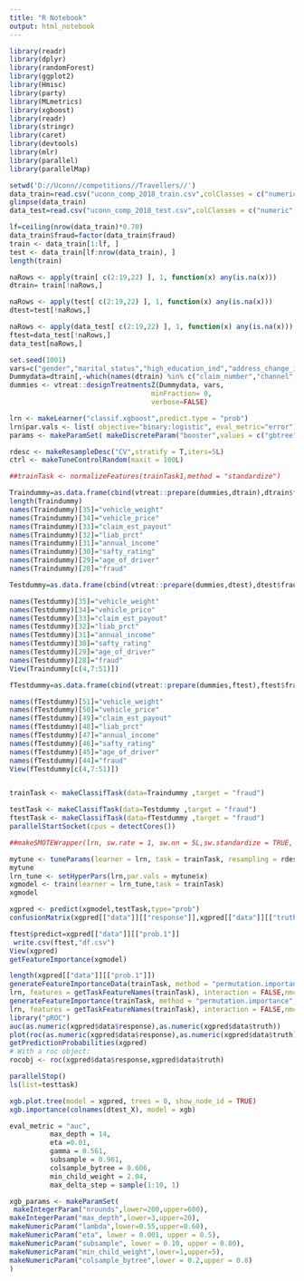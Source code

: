 ---
title: "R Notebook"
output: html_notebook
---
```{r}
library(readr)
library(dplyr)
library(randomForest)
library(ggplot2)
library(Hmisc)
library(party)
library(MLmetrics)
library(xgboost)
library(readr)
library(stringr)
library(caret)
library(devtools)
library(mlr)
library(parallel)
library(parallelMap)

setwd('D://Uconn//competitions//Travellers//')
data_train=read.csv("uconn_comp_2018_train.csv",colClasses = c("numeric","numeric" ,"factor" , "factor" , "numeric" ,"numeric" , "factor" , "factor" , "factor" , "factor" , "factor" , "factor" , "numeric" ,"factor","factor" ,"numeric","numeric","factor","numeric","factor","numeric","factor"), sep=',' )
glimpse(data_train)
data_test=read.csv("uconn_comp_2018_test.csv",colClasses = c("numeric","numeric" ,"factor" , "factor" , "numeric" ,"numeric" , "factor" , "factor" , "factor" , "factor" , "factor" , "factor" , "numeric" ,"factor","factor" ,"numeric","numeric","factor","numeric","factor","numeric","factor") , sep = ',')

lf=ceiling(nrow(data_train)*0.70)
data_train$fraud=factor(data_train$fraud)
train <- data_train[1:lf, ]
test <- data_train[lf:nrow(data_train), ]
length(train)

naRows <- apply(train[ c(2:19,22) ], 1, function(x) any(is.na(x)))
dtrain= train[!naRows,]

naRows <- apply(test[ c(2:19,22) ], 1, function(x) any(is.na(x)))
dtest=test[!naRows,]

naRows <- apply(data_test[ c(2:19,22) ], 1, function(x) any(is.na(x)))
ftest=data_test[!naRows,]
data_test[naRows,]
```

```{r}
set.seed(1001)
vars=c("gender","marital_status","high_education_ind","address_change_ind","living_status","accident_site","past_num_of_claims","witness_present_ind","channel","policy_report_filed_ind","age_of_vehicle","vehicle_category","vehicle_color")
Dummydata=dtrain[,-which(names(dtrain) %in% c("claim_number","channel", "vehicle_category" , "vehicle_color"))]
dummies <- vtreat::designTreatmentsZ(Dummydata, vars, 
                                   minFraction= 0,
                                   verbose=FALSE)

lrn <- makeLearner("classif.xgboost",predict.type = "prob")
lrn$par.vals <- list( objective="binary:logistic", eval_metric="error")
params <- makeParamSet( makeDiscreteParam("booster",values = c("gbtree")), makeIntegerParam("max_depth",lower = 1L,upper = 20L),makeIntegerParam("nrounds",lower=300,upper=600),makeNumericParam("lambda",lower=0.3,upper=0.60),makeNumericParam("gamma",lower=0,upper=10),makeNumericParam("eta", lower = 0, upper = 1),                        makeNumericParam("min_child_weight",lower = 1L,upper = 10L), makeNumericParam("subsample",lower = 0.3,upper = 1),makeNumericParam("max_delta_step",lower = 1,upper = 10), makeNumericParam("colsample_bytree",lower = 0.2,upper = 1))

rdesc <- makeResampleDesc("CV",stratify = T,iters=5L)
ctrl <- makeTuneControlRandom(maxit = 100L)

##trainTask <- normalizeFeatures(trainTask1,method = "standardize")

Traindummy=as.data.frame(cbind(vtreat::prepare(dummies,dtrain),dtrain$fraud,dtrain$age_of_driver,dtrain$safty_rating,dtrain$annual_income,dtrain$liab_prct,dtrain$claim_est_payout,dtrain$vehicle_price,dtrain$vehicle_weight))
length(Traindummy)
names(Traindummy)[35]="vehicle_weight"
names(Traindummy)[34]="vehicle_price"
names(Traindummy)[33]="claim_est_payout"
names(Traindummy)[32]="liab_prct"
names(Traindummy)[31]="annual_income"
names(Traindummy)[30]="safty_rating"
names(Traindummy)[29]="age_of_driver"
names(Traindummy)[28]="fraud"

Testdummy=as.data.frame(cbind(vtreat::prepare(dummies,dtest),dtest$fraud,dtest$age_of_driver,dtest$safty_rating,dtest$annual_income,dtest$liab_prct,dtest$claim_est_payout,dtest$vehicle_price,dtest$vehicle_weight))

names(Testdummy)[35]="vehicle_weight"
names(Testdummy)[34]="vehicle_price"
names(Testdummy)[33]="claim_est_payout"
names(Testdummy)[32]="liab_prct"
names(Testdummy)[31]="annual_income"
names(Testdummy)[30]="safty_rating"
names(Testdummy)[29]="age_of_driver"
names(Testdummy)[28]="fraud"
View(Traindummy[c(4,7:51)])

fTestdummy=as.data.frame(cbind(vtreat::prepare(dummies,ftest),ftest$fraud,ftest$age_of_driver,ftest$safty_rating,ftest$annual_income,ftest$liab_prct,ftest$claim_est_payout,ftest$vehicle_price,ftest$vehicle_weight))

names(fTestdummy)[51]="vehicle_weight"
names(fTestdummy)[50]="vehicle_price"
names(fTestdummy)[49]="claim_est_payout"
names(fTestdummy)[48]="liab_prct"
names(fTestdummy)[47]="annual_income"
names(fTestdummy)[46]="safty_rating"
names(fTestdummy)[45]="age_of_driver"
names(fTestdummy)[44]="fraud"
View(fTestdummy[c(4,7:51)])


trainTask <- makeClassifTask(data=Traindummy ,target = "fraud")

testTask <- makeClassifTask(data=Testdummy ,target = "fraud")
ftestTask <- makeClassifTask(data=fTestdummy ,target = "fraud")
parallelStartSocket(cpus = detectCores())

##makeSMOTEWrapper(lrn, sw.rate = 1, sw.nn = 5L,sw.standardize = TRUE, sw.alt.logic = FALSE)

mytune <- tuneParams(learner = lrn, task = trainTask, resampling = rdesc, measures = acc, par.set = params, control = ctrl, show.info = T)
mytune
lrn_tune <- setHyperPars(lrn,par.vals = mytune$x)
xgmodel <- train(learner = lrn_tune,task = trainTask)
xgmodel

xgpred <- predict(xgmodel,testTask,type="prob")
confusionMatrix(xgpred[["data"]][["response"]],xgpred[["data"]][["truth"]])

ftest$predict=xgpred[["data"]][["prob.1"]]
 write.csv(ftest,"df.csv")
View(xgpred)
getFeatureImportance(xgmodel)

length(xgpred[["data"]][["prob.1"]])
generateFeatureImportanceData(trainTask, method = "permutation.importance",
lrn, features = getTaskFeatureNames(trainTask), interaction = FALSE,nmc = 50L, replace = TRUE, local = FALSE)
generateFeatureImportance(trainTask, method = "permutation.importance",
lrn, features = getTaskFeatureNames(trainTask), interaction = FALSE,nmc = 50L, replace = TRUE, local = FALSE)
library("pROC")
auc(as.numeric(xgpred$data$response),as.numeric(xgpred$data$truth))
plot(roc(as.numeric(xgpred$data$response),as.numeric(xgpred$data$truth)))
getPredictionProbabilities(xgpred)
# With a roc object:
rocobj <- roc(xgpred$data$response,xgpred$data$truth)

parallelStop()
ls(list=testtask)

xgb.plot.tree(model = xgpred, trees = 0, show_node_id = TRUE)
xgb.importance(colnames(dtest_X), model = xgb)
```


```{r}
eval_metric = "auc",
          max_depth = 14,
          eta =0.01,
          gamma = 0.561, 
          subsample = 0.961,
          colsample_bytree = 0.606, 
          min_child_weight = 2.04,
          max_delta_step = sample(1:10, 1)

xgb_params <- makeParamSet(
 makeIntegerParam("nrounds",lower=200,upper=600),
makeIntegerParam("max_depth",lower=3,upper=20),
makeNumericParam("lambda",lower=0.55,upper=0.60),
makeNumericParam("eta", lower = 0.001, upper = 0.5),
makeNumericParam("subsample", lower = 0.10, upper = 0.80),
makeNumericParam("min_child_weight",lower=1,upper=5),
makeNumericParam("colsample_bytree",lower = 0.2,upper = 0.8)
)
```


